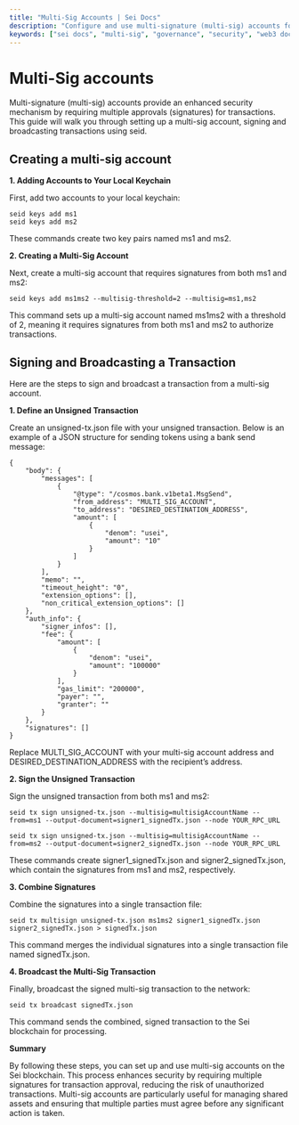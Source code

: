 ```yaml
---
title: "Multi-Sig Accounts | Sei Docs"
description: "Configure and use multi-signature (multi-sig) accounts for enhanced security on the Sei blockchain. Learn how to create, sign, and broadcast multi-sig transactions."
keywords: ["sei docs", "multi-sig", "governance", "security", "web3 docs"]
---
```


# Multi-Sig accounts

Multi-signature (multi-sig) accounts provide an enhanced security mechanism by requiring multiple approvals (signatures) for transactions. This guide will walk you through setting up a multi-sig account, signing and broadcasting transactions using seid.

## Creating a multi-sig account

**1. Adding Accounts to Your Local Keychain**

First, add two accounts to your local keychain:

```
seid keys add ms1
seid keys add ms2
```

These commands create two key pairs named ms1 and ms2.

**2. Creating a Multi-Sig Account**

Next, create a multi-sig account that requires signatures from both ms1 and ms2:

```
seid keys add ms1ms2 --multisig-threshold=2 --multisig=ms1,ms2
```

This command sets up a multi-sig account named ms1ms2 with a threshold of 2, meaning it requires signatures from both ms1 and ms2 to authorize transactions.

## **Signing and Broadcasting a Transaction**

Here are the steps to sign and broadcast a transaction from a multi-sig account.

**1. Define an Unsigned Transaction**

Create an unsigned-tx.json file with your unsigned transaction. Below is an example of a JSON structure for sending tokens using a bank send message:

```
{
    "body": {
        "messages": [
            {
                "@type": "/cosmos.bank.v1beta1.MsgSend",
                "from_address": "MULTI_SIG_ACCOUNT",
                "to_address": "DESIRED_DESTINATION_ADDRESS",
                "amount": [
                    {
                        "denom": "usei",
                        "amount": "10"
                    }
                ]
            }
        ],
        "memo": "",
        "timeout_height": "0",
        "extension_options": [],
        "non_critical_extension_options": []
    },
    "auth_info": {
        "signer_infos": [],
        "fee": {
            "amount": [
                {
                    "denom": "usei",
                    "amount": "100000"
                }
            ],
            "gas_limit": "200000",
            "payer": "",
            "granter": ""
        }
    },
    "signatures": []
}
```

Replace MULTI_SIG_ACCOUNT with your multi-sig account address and DESIRED_DESTINATION_ADDRESS with the recipient’s address.

**2. Sign the Unsigned Transaction**

Sign the unsigned transaction from both ms1 and ms2:

```
seid tx sign unsigned-tx.json --multisig=multisigAccountName --from=ms1 --output-document=signer1_signedTx.json --node YOUR_RPC_URL

seid tx sign unsigned-tx.json --multisig=multisigAccountName --from=ms2 --output-document=signer2_signedTx.json --node YOUR_RPC_URL
```

These commands create signer1_signedTx.json and signer2_signedTx.json, which contain the signatures from ms1 and ms2, respectively.

**3. Combine Signatures**

Combine the signatures into a single transaction file:

```
seid tx multisign unsigned-tx.json ms1ms2 signer1_signedTx.json signer2_signedTx.json > signedTx.json
```

This command merges the individual signatures into a single transaction file named signedTx.json.

**4. Broadcast the Multi-Sig Transaction**

Finally, broadcast the signed multi-sig transaction to the network:

```
seid tx broadcast signedTx.json
```

This command sends the combined, signed transaction to the Sei blockchain for processing.

**Summary**

By following these steps, you can set up and use multi-sig accounts on the Sei blockchain. This process enhances security by requiring multiple signatures for transaction approval, reducing the risk of unauthorized transactions. Multi-sig accounts are particularly useful for managing shared assets and ensuring that multiple parties must agree before any significant action is taken.

